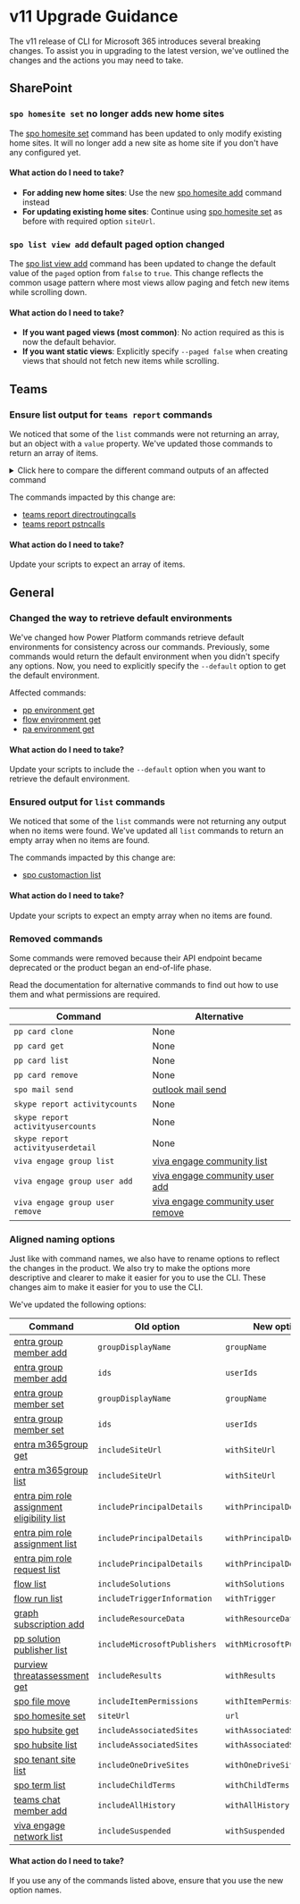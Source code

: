 
# v11 Upgrade Guidance

The v11 release of CLI for Microsoft 365 introduces several breaking changes. To assist you in upgrading to the latest version, we've outlined the changes and the actions you may need to take.

## SharePoint

### `spo homesite set` no longer adds new home sites

The [spo homesite set](./cmd/spo/homesite/homesite-set.mdx) command has been updated to only modify existing home sites. It will no longer add a new site as home site if you don't have any configured yet.

#### What action do I need to take?

- **For adding new home sites**: Use the new [spo homesite add](./cmd/spo/homesite/homesite-add.mdx) command instead
- **For updating existing home sites**: Continue using [spo homesite set](./cmd/spo/homesite/homesite-set.mdx) as before with required option `siteUrl`.

### `spo list view add` default paged option changed

The [spo list view add](./cmd/spo/list/list-view-add.mdx) command has been updated to change the default value of the `paged` option from `false` to `true`. This change reflects the common usage pattern where most views allow paging and fetch new items while scrolling down.

#### What action do I need to take?

- **If you want paged views (most common)**: No action required as this is now the default behavior.
- **If you want static views**: Explicitly specify `--paged false` when creating views that should not fetch new items while scrolling.

## Teams

### Ensure list output for `teams report` commands

We noticed that some of the `list` commands were not returning an array, but an object with a `value` property. We've updated those commands to return an array of items.

<details>
  <summary>Click here to compare the different command outputs of an affected command</summary>

<Tabs>
  <TabItem value="v10 output">

  ```json
  {
    "@odata.count": 1,
    "value": [
      {
        "id": "9e8bba57-dc14-533a-a7dd-f0da6575eed1",
        "correlationId": "c98e1515-a937-4b81-b8a8-3992afde64e0",
        "userId": "db03c14b-06eb-4189-939b-7cbf3a20ba27",
        "userPrincipalName": "richard.malk@contoso.com",
        "userDisplayName": "Richard Malk",
        "startDateTime": "2019-11-01T00:00:25.105Z",
        "inviteDateTime": "2019-11-01T00:00:21.949Z",
        "failureDateTime": "0001-01-01T00:00:00Z",
        "endDateTime": "2019-11-01T00:00:30.105Z",
        "duration": 5,
        "callType": "ByotIn",
        "successfulCall": true,
        "callerNumber": "+12345678***",
        "calleeNumber": "+01234567***",
        "mediaPathLocation": "USWE",
        "signalingLocation": "EUNO",
        "finalSipCode": 0,
        "callEndSubReason": 540000,
        "finalSipCodePhrase": "BYE",
        "trunkFullyQualifiedDomainName": "tll-audiocodes01.adatum.biz",
        "mediaBypassEnabled": false
      }
    ]
  }
  ```

  </TabItem>
  <TabItem value="v11 output">

  ```json
  [
    {
      "id": "9e8bba57-dc14-533a-a7dd-f0da6575eed1",
      "correlationId": "c98e1515-a937-4b81-b8a8-3992afde64e0",
      "userId": "db03c14b-06eb-4189-939b-7cbf3a20ba27",
      "userPrincipalName": "richard.malk@contoso.com",
      "userDisplayName": "Richard Malk",
      "startDateTime": "2019-11-01T00:00:25.105Z",
      "inviteDateTime": "2019-11-01T00:00:21.949Z",
      "failureDateTime": "0001-01-01T00:00:00Z",
      "endDateTime": "2019-11-01T00:00:30.105Z",
      "duration": 5,
      "callType": "ByotIn",
      "successfulCall": true,
      "callerNumber": "+12345678***",
      "calleeNumber": "+01234567***",
      "mediaPathLocation": "USWE",
      "signalingLocation": "EUNO",
      "finalSipCode": 0,
      "callEndSubReason": 540000,
      "finalSipCodePhrase": "BYE",
      "trunkFullyQualifiedDomainName": "tll-audiocodes01.adatum.biz",
      "mediaBypassEnabled": false
    }
  ]
  ```

  </TabItem>
</Tabs>
</details>

The commands impacted by this change are:

- [teams report directroutingcalls](./cmd/teams/report/report-directroutingcalls.mdx)
- [teams report pstncalls](./cmd/teams/report/report-pstncalls.mdx)

#### What action do I need to take?

Update your scripts to expect an array of items.


## General

### Changed the way to retrieve default environments

We've changed how Power Platform commands retrieve default environments for consistency across our commands. Previously, some commands would return the default environment when you didn't specify any options. Now, you need to explicitly specify the `--default` option to get the default environment.

Affected commands:

- [pp environment get](./cmd/pp/environment/environment-get.mdx)
- [flow environment get](./cmd/flow/environment/environment-get.mdx)
- [pa environment get](./cmd/pa/environment/environment-get.mdx)

#### What action do I need to take?

Update your scripts to include the `--default` option when you want to retrieve the default environment.

### Ensured output for `list` commands

We noticed that some of the `list` commands were not returning any output when no items were found. We've updated all `list` commands to return an empty array when no items are found.

The commands impacted by this change are:

- [spo customaction list](./cmd/spo/customaction/customaction-list.mdx)

#### What action do I need to take?

Update your scripts to expect an empty array when no items are found.

### Removed commands

Some commands were removed because their API endpoint became deprecated or the product began an end-of-life phase.

Read the documentation for alternative commands to find out how to use them and what permissions are required.

Command | Alternative
--- | ---
`pp card clone` | None
`pp card get` | None
`pp card list` | None
`pp card remove` | None
`spo mail send` | [outlook mail send](./cmd/outlook/mail/mail-send.mdx)
`skype report activitycounts` | None
`skype report activityusercounts` | None
`skype report activityuserdetail` | None
`viva engage group list` | [viva engage community list](./cmd/viva/engage/engage-community-list.mdx)
`viva engage group user add` | [viva engage community user add](./cmd/viva/engage/engage-community-user-add.mdx)
`viva engage group user remove` | [viva engage community user remove](./cmd/viva/engage/engage-community-user-remove.mdx)

### Aligned naming options

Just like with command names, we also have to rename options to reflect the changes in the product. We also try to make the options more descriptive and clearer to make it easier for you to use the CLI.
These changes aim to make it easier for you to use the CLI.

We've updated the following options:

Command | Old option | New option
------- | ---------- | ----------
[entra group member add](./cmd/entra/group/group-member-add.mdx) | `groupDisplayName` | `groupName`
[entra group member add](./cmd/entra/group/group-member-add.mdx) | `ids` | `userIds`
[entra group member set](./cmd/entra/group/group-member-set.mdx) | `groupDisplayName` | `groupName`
[entra group member set](./cmd/entra/group/group-member-set.mdx) | `ids` | `userIds`
[entra m365group get](./cmd/entra/m365group/m365group-set.mdx) | `includeSiteUrl` | `withSiteUrl`
[entra m365group list](./cmd/entra/m365group/m365group-list.mdx) | `includeSiteUrl` | `withSiteUrl`
[entra pim role assignment eligibility list](./cmd/entra/pim/pim-role-assignment-eligibility-list.mdx) | `includePrincipalDetails` | `withPrincipalDetails`
[entra pim role assignment list](./cmd/entra/pim/pim-role-assignment-list.mdx) | `includePrincipalDetails` | `withPrincipalDetails`
[entra pim role request list](./cmd/entra/pim/pim-role-request-list.mdx) | `includePrincipalDetails` | `withPrincipalDetails`
[flow list](./cmd/flow/flow-list.mdx) | `includeSolutions` | `withSolutions`
[flow run list](./cmd/flow/run/run-list.mdx) | `includeTriggerInformation` | `withTrigger`
[graph subscription add](./cmd/graph/subscription/subscription-add.mdx) | `includeResourceData` | `withResourceData`
[pp solution publisher list](./cmd/pp/solution/solution-publisher-list.mdx) | `includeMicrosoftPublishers` | `withMicrosoftPublishers`
[purview threatassessment get](./cmd/purview/threatassessment/threatassessment-get.mdx) | `includeResults` | `withResults`
[spo file move](./cmd/spo/file/file-move.mdx) | `includeItemPermissions` | `withItemPermissions`
[spo homesite set](./cmd/spo/homesite/homesite-set.mdx) | `siteUrl ` | `url`
[spo hubsite get](./cmd/spo/hubsite/hubsite-get.mdx) | `includeAssociatedSites` | `withAssociatedSites`
[spo hubsite list](./cmd/spo/hubsite/hubsite-list.mdx) | `includeAssociatedSites` | `withAssociatedSites`
[spo tenant site list](./cmd/spo/tenant/tenant-site-list.mdx) | `includeOneDriveSites` | `withOneDriveSites`
[spo term list](./cmd/spo/term/term-list.mdx) | `includeChildTerms` | `withChildTerms`
[teams chat member add](./cmd/teams/chat/chat-member-add.mdx) | `includeAllHistory` | `withAllHistory`
[viva engage network list](./cmd/viva/engage/engage-network-list.mdx) | `includeSuspended` | `withSuspended`

#### What action do I need to take?

If you use any of the commands listed above, ensure that you use the new option names.
